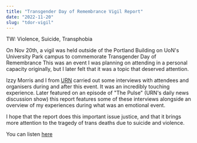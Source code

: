 ```yaml
---
title: "Transgender Day of Remembrance Vigil Report"
date: "2022-11-20"
slug: "tdor-vigil"
---
```


TW: Violence, Suicide, Transphobia

On Nov 20th, a vigil was held outside of the Portland Building on UoN's University Park campus to commemorate Transgender Day of Remembrance
This was an event I was planning on attending in a personal capacity originally, but I later felt that it was a topic that deserved attention.

Izzy Morris and I from [URN](https://urn1350.net) carried out some interviews with attendees and organisers during and after this event. It was an incredibly touching experience.
Later featured on an episode of "The Pulse" (URN's daily news discussion show) this report features some of these interviews alongside an overview of my experiences during what was an emotional event.

I hope that the report does this important issue justice, and that it brings more attention to the tragedy of trans deaths due to suicide and violence.

You can listen [here](https://audioboom.com/posts/8200308-urn-report-trans-remembrance-day-vigil)


